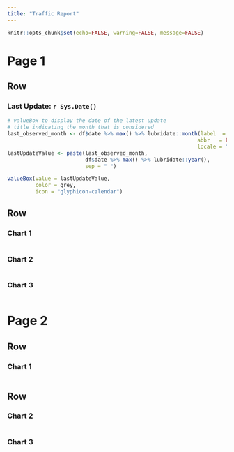 ```yaml
---
title: "Traffic Report"
---
```


```r
knitr::opts_chunk$set(echo=FALSE, warning=FALSE, message=FALSE)
```

Page 1
=====================================  

Row
-------------------------------------

### Last Update: `r Sys.Date()`

```r
# valueBox to display the date of the latest update
# title indicating the month that is considered
last_observed_month <- df$date %>% max() %>% lubridate::month(label  = TRUE,
                                                             abbr   = FALSE,
                                                             locale = "en_US.UTF-8")
lastUpdateValue <- paste(last_observed_month,
                         df$date %>% max() %>% lubridate::year(),
                         sep = " ")

valueBox(value = lastUpdateValue,
         color = grey,
         icon = "glyphicon-calendar")
```

Row
-------------------------------------
    
### Chart 1
    
```r
```

   
### Chart 2

```r
```   
 
### Chart 3
    
```r
```

Page 2 {data-orientation=rows}
=====================================     
   
Row
-------------------------------------

### Chart 1

```r
```

Row
-------------------------------------
   
### Chart 2

```r
```  
    
### Chart 3

```r
```
